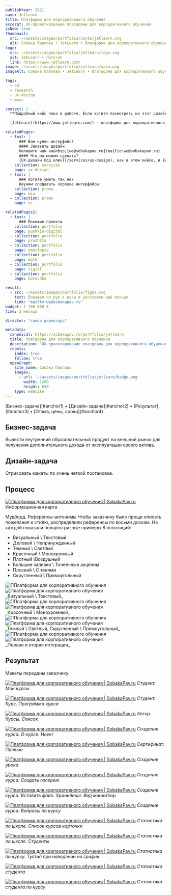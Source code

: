 ```yaml
---
publishYear: 2021
name: JetLearn
title: Платформа для корпоративного обучения
excerpt: UX-проектирование платформы для корпоративного обучения
isNew: true
thumbnail:
  src: ~/assets/images/portfolio/cards/jetlearn.svg
  alt: Собака Павлова • JetLearn • Платформа для корпоративного обучения
logo:
  src: ~/assets/images/portfolio/jetlearn/logo.svg
  alt: JetLearn • Логотип
  link: https://www.jetlearn.com/
image: ~/assets/images/portfolio/jetlearn/main.png
imageAlt: Собака Павлова • JetLearn • Платформа для корпоративного обучения

tags:
  - ed
  - research
  - ux-design
  - mass

context: |
  **Подробный кейс пока в работе. Если хотите посмотреть на этот дизайн в деталях, пишите нам на [we@sobakapav.ru](mailto:we@sobakapav.ru)**

  [JetLearn](https://www.jetlearn.com/) — платформа для корпоративного обучения.

relatedPages:
  - text: |
      ### Вам нужен интерфейс?
      #### Заказать дизайн
      Напишите нам на&nbsp;[we@sobakapav.ru](mailto:we@sobakapav.ru) 
      #### Что мы можем сделать?
      [UX-дизайн под ключ](/services/ux-design), как в этом кейсе, и [многое другое](/services). 
    collection: services
    page: ux-design
  - text: |
      ### Хотите уметь так же?
      Научим создавать хорошие интерфейсы.
    collection: promo
    page: mio
  - collection: promo
    page: uc

relatedPages2:
  - text: |
      ### Похожие проекты
    collection: portfolio
    page: pushkin-digital
  - collection: portfolio
    page: prozhito
  - collection: portfolio
    page: omnitopic
  - collection: portfolio
    page: math
  - collection: portfolio
    page: tigitl
  - collection: portfolio
    page: korochka

result:
  - src: ~/assets/images/portfolio/figma.svg
    text: Покажем из рук в руки и расскажем ещё больше
    link: "mailto:we@sobakapav.ru"
budget: 1 100 000 ₽
time: 3 месяца

director: "слово директора"

metadata:
  canonical: https://sobakapav.ru/portfolio/jetlearn
  title: Платформа для корпоративного обучения
  description: "UX-проектирование платформы для корпоративного обучения"
  robots:
    index: true
    follow: true
  openGraph:
    site_name: Собака Павлова
    images:
      - url: '~/assets/images/portfolio/jetlearn/badge.png'
        width: 1200
        height: 630
    type: website
---
```


<TOC>
[Бизнес-задача](#anchor1) • [Дизайн-задача](#anchor2) • [Результат](#anchor3) • [Отзыв, цены, сроки](#anchor4)
</TOC>

## <a name="anchor1" />Бизнес-задача

Вывести внутренний образовательный продукт на внешний рынок для получения дополнительного дохода от эксплуатации своего актива.

## <a name="anchor2" />Дизайн-задача

Отрисовать макеты по очень четкой постановке.

## <a name="anchor3" />Процесс

<a href="/images/portfolio/jetlearn/1.png" target="_blank">![Платформа для корпоративного обучения | SobakaPav.ru](~/assets/images/portfolio/jetlearn/1.png)</a>
<emp>Информационная карта</emp>

Мудборд. 
Референсы-антонимы
Чтобы заказчику было проще описать пожелания к стилю, распределили референсы по восьми доскам. На каждой показали полярно разные примеры
8 оппозиций:
- Визуальный \ Текстовый
- Деловой \ Непринужденный
- Темный \ Светлый
- Красочный \ Монохромный
- Плотный \Воздушный
- Большие заливки \ Точеечные акценны
- Плоский \ С тенями
- Скругленный \ Прямоугольный

<div class="flex gap-2 flex-wrap"> <Image src="~/assets/images/portfolio/jetlearn/2.png" alt="ППлатформа для корпоративного обучения" class="min-w-72 grow shrink basis-0"/> <Image src="~/assets/images/portfolio/jetlearn/3.png" alt="Платформа для корпоративного обучения" class="min-w-72 grow shrink basis-0" /></div>
_Визуальный \ Текстовый_

<div class="flex gap-2 flex-wrap"> <Image src="~/assets/images/portfolio/jetlearn/4.png" alt="ППлатформа для корпоративного обучения" class="min-w-72 grow shrink basis-0"/> <Image src="~/assets/images/portfolio/jetlearn/5.png" alt="Платформа для корпоративного обучения" class="min-w-72 grow shrink basis-0" /></div>
_Красочный \ Монохромный_

<div class="flex gap-2 flex-wrap"> <Image src="~/assets/images/portfolio/jetlearn/6.png" alt="ППлатформа для корпоративного обучения" class="min-w-72 grow shrink basis-0"/> <Image src="~/assets/images/portfolio/jetlearn/7.png" alt="Платформа для корпоративного обучения" class="min-w-72 grow shrink basis-0" /></div>
_Темный \ Светлый, Скругленный \ Прямоугольный_

<div class="flex gap-2 flex-wrap"> <Image src="~/assets/images/portfolio/jetlearn/8.png" alt="ППлатформа для корпоративного обучения" class="min-w-72 grow shrink basis-0"/> <Image src="~/assets/images/portfolio/jetlearn/9.png" alt="Платформа для корпоративного обучения" class="min-w-72 grow shrink basis-0" /></div>
_Первая и вторая интерации_

## <a name="anchor4" />Результат

Макеты переданы заказчику.

<a href="/images/portfolio/jetlearn/10.png" target="_blank">![Платформа для корпоративного обучения | SobakaPav.ru](~/assets/images/portfolio/jetlearn/10.png)</a>
<em>Студент. Мои курсы</em>

<a href="/images/portfolio/jetlearn/11.png" target="_blank">![Платформа для корпоративного обучения | SobakaPav.ru](~/assets/images/portfolio/jetlearn/11.png)</a>
<em>Студент. Курс. Программа курса</em>

<a href="/images/portfolio/jetlearn/12.png" target="_blank">![Платформа для корпоративного обучения | SobakaPav.ru](~/assets/images/portfolio/jetlearn/12.png)</a>
<em>Автор. Курсы. Список</em>

<a href="/images/portfolio/jetlearn/13.png" target="_blank">![Платформа для корпоративного обучения | SobakaPav.ru](~/assets/images/portfolio/jetlearn/13.png)</a>
<em>Создание курса. О курсе. Hover</em>

<a href="/images/portfolio/jetlearn/14.png" target="_blank">![Платформа для корпоративного обучения | SobakaPav.ru](~/assets/images/portfolio/jetlearn/14.png)</a>
<em>Сертификат. Превью</em>

<a href="/images/portfolio/jetlearn/15.png" target="_blank">![Платформа для корпоративного обучения | SobakaPav.ru](~/assets/images/portfolio/jetlearn/15.png)</a>
<em>Создание урока</em>

<a href="/images/portfolio/jetlearn/16.png" target="_blank">![Платформа для корпоративного обучения | SobakaPav.ru](~/assets/images/portfolio/jetlearn/16.png)</a>
<em>Создание курса. Создать галерею</em>

<a href="/images/portfolio/jetlearn/17.png" target="_blank">![Платформа для корпоративного обучения | SobakaPav.ru](~/assets/images/portfolio/jetlearn/17.png)</a>
<em>Создание курса. Вставить файл. Хранилище. Вид миниатюр</em>

<a href="/images/portfolio/jetlearn/18.png" target="_blank">![Платформа для корпоративного обучения | SobakaPav.ru](~/assets/images/portfolio/jetlearn/18.png)</a>
<em>Создание курса. Вопросы по курсу</em>

<a href="/images/portfolio/jetlearn/19.png" target="_blank">![Платформа для корпоративного обучения | SobakaPav.ru](~/assets/images/portfolio/jetlearn/19.png)</a>
<em>Статистика по школе. Список курсов карточки</em>

<a href="/images/portfolio/jetlearn/20.png" target="_blank">![Платформа для корпоративного обучения | SobakaPav.ru](~/assets/images/portfolio/jetlearn/20.png)</a>
<em>Статистика по школе. Студенты</em>

<a href="/images/portfolio/jetlearn/21.png" target="_blank">![Платформа для корпоративного обучения | SobakaPav.ru](~/assets/images/portfolio/jetlearn/21.png)</a>
<em>Статистика по курсу. Тултип при наведении на график</em>

<a href="/images/portfolio/jetlearn/22.png" target="_blank">![Платформа для корпоративного обучения | SobakaPav.ru](~/assets/images/portfolio/jetlearn/22.png)</a>
<em>Статистика студента</em>

<a href="/images/portfolio/jetlearn/23.png" target="_blank">![Платформа для корпоративного обучения | SobakaPav.ru](~/assets/images/portfolio/jetlearn/23.png)</a>
<em>Статистика студента по курсу</em>

## <a name="anchor5" />
